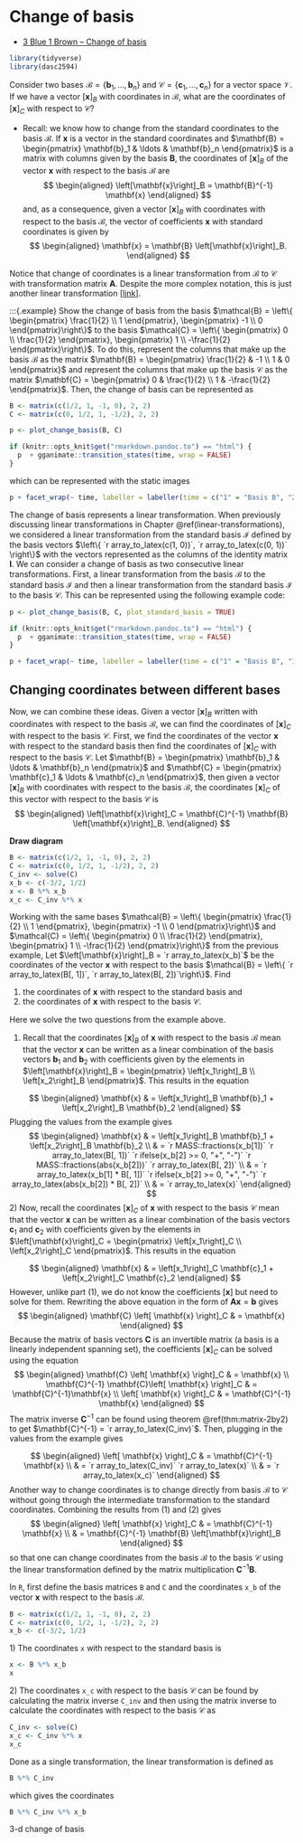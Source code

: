 # Change of basis

- [3 Blue 1 Brown -- Change of basis](https://www.3blue1brown.com/lessons/change-of-basis)

```r
library(tidyverse)
library(dasc2594)
```

Consider two bases $\mathcal{B} = \{ \mathbf{b}_1, \ldots, \mathbf{b}_n \}$ and $\mathcal{C} = \{ \mathbf{c}_1, \ldots, \mathbf{c}_n \}$ for a vector space $\mathcal{V}$. If we have a vector $\left[\mathbf{x}\right]_B$ with coordinates in $\mathcal{B}$, what are the coordinates of $\left[\mathbf{x}\right]_C$ with respect to $\mathcal{C}$?

* Recall: we know how to change from the standard coordinates to the basis $\mathcal{B}$. If $\mathbf{x}$ is a vector in the standard coordinates and $\mathbf{B} = \begin{pmatrix} \mathbf{b}_1 & \ldots & \mathbf{b}_n \end{pmatrix}$ is a matrix with columns given by the basis $\mathbf{B}$, the coordinates of $\left[\mathbf{x}\right]_B$ of the vector $\mathbf{x}$ with respect to the basis $\mathcal{B}$ are 
$$
\begin{aligned}
\left[\mathbf{x}\right]_B = \mathbf{B}^{-1} \mathbf{x}
\end{aligned}
$$
and, as a consequence, given a vector $\left[\mathbf{x}\right]_B$ with coordinates with respect to the basis $\mathcal{B}$, the vector of coefficients $\mathbf{x}$ with standard coordinates is given by 
$$
\begin{aligned}
\mathbf{x} = \mathbf{B} \left[\mathbf{x}\right]_B.
\end{aligned}
$$

Notice that change of coordinates is a linear transformation from $\mathcal{B}$ to $\mathcal{C}$ with transformation matrix $\mathbf{A}$. Despite the more complex notation, this is just another linear transformation [[link](https://www.youtube.com/watch?v=VGhij2qmOs4)].

:::{.example}
Show the change of basis from the basis $\mathcal{B} = \left\{ \begin{pmatrix} \frac{1}{2} \\ 1 \end{pmatrix}, \begin{pmatrix} -1 \\ 0 \end{pmatrix}\right\}$ to the basis $\mathcal{C} = \left\{ \begin{pmatrix} 0 \\ \frac{1}{2} \end{pmatrix}, \begin{pmatrix} 1 \\ -\frac{1}{2} \end{pmatrix}\right\}$. To do this, represent the columns that make up the basis $\mathcal{B}$ as the matrix $\mathbf{B} = \begin{pmatrix} \frac{1}{2} & -1 \\ 1 & 0 \end{pmatrix}$ and represent the columns that make up the basis $\mathcal{C}$ as the matrix $\mathbf{C} = \begin{pmatrix} 0 & \frac{1}{2} \\ 1 & -\frac{1}{2} \end{pmatrix}$. Then, the change of basis can be represented as

```r
B <- matrix(c(1/2, 1, -1, 0), 2, 2)
C <- matrix(c(0, 1/2, 1, -1/2), 2, 2)

p <- plot_change_basis(B, C)
```


```r
if (knitr::opts_knit$get("rmarkdown.pandoc.to") == "html") {
  p  + gganimate::transition_states(time, wrap = FALSE)
}
```

which can be represented with the static images 

```r
p + facet_wrap(~ time, labeller = labeller(time = c("1" = "Basis B", "2" = "Basis C"))) 
```

The change of basis represents a linear transformation. When previously discussing linear transformations in Chapter \@ref(linear-transformations), we considered a linear transformation from the standard basis $\mathcal{I}$ defined by the basis vectors $\left\{ `r array_to_latex(c(1, 0))`, `r array_to_latex(c(0, 1))` \right\}$ with the vectors represented as the columns of the identity matrix $\mathbf{I}$. We can consider a change of basis as two consecutive linear transformations. First, a linear transformation from the basis $\mathcal{B}$ to the standard basis $\mathcal{I}$ and then a linear transformation from the standard basis $\mathcal{I}$ to the basis $\mathcal{C}$. This can be represented using the following example code:


```r
p <- plot_change_basis(B, C, plot_standard_basis = TRUE)
```


```r
if (knitr::opts_knit$get("rmarkdown.pandoc.to") == "html") {
  p  + gganimate::transition_states(time, wrap = FALSE)
}
```


```r
p + facet_wrap(~ time, labeller = labeller(time = c("1" = "Basis B", "1.5" = "Basis I", "2" = "Basis C"))) 
```


## Changing coordinates between different bases

Now, we can combine these ideas. Given a vector $\left[\mathbf{x}\right]_B$ written with coordinates with respect to the basis $\mathcal{B}$, we can find the coordinates of $\left[\mathbf{x}\right]_C$ with respect to the basis $\mathcal{C}$. First, we find the coordinates of the vector  $\mathbf{x}$ with respect to the standard basis then find the coordinates of $\left[\mathbf{x}\right]_C$ with respect to the basis $\mathcal{C}$. Let $\mathbf{B} = \begin{pmatrix} \mathbf{b}_1 & \ldots & \mathbf{b}_n \end{pmatrix}$ and $\mathbf{C} = \begin{pmatrix} \mathbf{c}_1 & \ldots & \mathbf{c}_n \end{pmatrix}$, then given a vector $\left[\mathbf{x}\right]_B$ with coordinates with respect to the basis $\mathcal{B}$, the coordinates $\left[\mathbf{x}\right]_C$ of this vector with respect to the basis $\mathcal{C}$ is 
$$
\begin{aligned}
\left[\mathbf{x}\right]_C = \mathbf{C}^{-1} \mathbf{B} \left[\mathbf{x}\right]_B.
\end{aligned}
$$

**Draw diagram**

<div class="fold-solution">

:::{.example}

```r
B <- matrix(c(1/2, 1, -1, 0), 2, 2)
C <- matrix(c(0, 1/2, 1, -1/2), 2, 2)
C_inv <- solve(C)
x_b <- c(-3/2, 1/2)
x <- B %*% x_b
x_c <- C_inv %*% x
```

Working with the same bases $\mathcal{B} = \left\{ \begin{pmatrix} \frac{1}{2} \\ 1 \end{pmatrix}, \begin{pmatrix} -1 \\ 0 \end{pmatrix}\right\}$ and $\mathcal{C} = \left\{ \begin{pmatrix} 0 \\ \frac{1}{2} \end{pmatrix}, \begin{pmatrix} 1 \\ -\frac{1}{2} \end{pmatrix}\right\}$ from the previous example, Let $\left[\mathbf{x}\right]_B = `r array_to_latex(x_b)`$ be the coordinates of the vector $\mathbf{x}$ with respect to the basis $\mathcal{B} = \left\{ `r array_to_latex(B[, 1])`, `r array_to_latex(B[, 2])`\right\}$. Find

1) the coordinates of $\mathbf{x}$ with respect to the standard basis and
2) the coordinates of $\mathbf{x}$ with respect to the basis $\mathcal{C}$.

:::


:::{.solution}
Here we solve the two questions from the example above.

1) Recall that the coordinates $\left[\mathbf{x}\right]_B$ of $\mathbf{x}$ with respect to the basis $\mathcal{B}$ mean that the vector $\mathbf{x}$ can be written as a linear combination of the basis vectors $\mathbf{b}_1$ and $\mathbf{b}_2$ with coefficients given by the elements in $\left[\mathbf{x}\right]_B = \begin{pmatrix} \left[x_1\right]_B \\ \left[x_2\right]_B \end{pmatrix}$. This results in the equation

$$
\begin{aligned}
\mathbf{x} & = \left[x_1\right]_B \mathbf{b}_1 + \left[x_2\right]_B \mathbf{b}_2
\end{aligned}
$$
Plugging the values from the example gives 
$$
\begin{aligned}
\mathbf{x} & = \left[x_1\right]_B \mathbf{b}_1 + \left[x_2\right]_B \mathbf{b}_2 \\
& = `r MASS::fractions(x_b[1])` `r array_to_latex(B[, 1])` `r ifelse(x_b[2] >= 0, "+", "-")` `r MASS::fractions(abs(x_b[2]))` `r array_to_latex(B[, 2])` \\
& = `r array_to_latex(x_b[1] * B[, 1])` `r ifelse(x_b[2] >= 0, "+", "-")` `r array_to_latex(abs(x_b[2]) * B[, 2])` \\
& = `r array_to_latex(x)`
\end{aligned}
$$
2) Now, recall the coordinates $\left[\mathbf{x}\right]_C$ of $\mathbf{x}$ with respect to the basis $\mathcal{C}$ mean that the vector $\mathbf{x}$ can be written as a linear combination of the basis vectors $\mathbf{c}_1$ and $\mathbf{c}_2$ with coefficients given by the elements in $\left[\mathbf{x}\right]_C = \begin{pmatrix} \left[x_1\right]_C \\ \left[x_2\right]_C \end{pmatrix}$. This results in the equation

$$
\begin{aligned}
\mathbf{x} & = \left[x_1\right]_C \mathbf{c}_1 + \left[x_2\right]_C \mathbf{c}_2
\end{aligned}
$$
However, unlike part (1), we do not know the coefficients $\left[\mathbf{x}\right]$ but need to solve for them. Rewriting the above equation in the form of $\mathbf{A}\mathbf{x} = \mathbf{b}$ gives
$$
\begin{aligned}
\mathbf{C} \left[ \mathbf{x} \right]_C & = \mathbf{x}
\end{aligned}
$$
Because the matrix of basis vectors $\mathbf{C}$ is an invertible matrix (a basis is a linearly independent spanning set),  the coefficients $\left[\mathbf{x}\right]_C$ can be solved using the equation
$$
\begin{aligned}
\mathbf{C} \left[ \mathbf{x} \right]_C & = \mathbf{x} \\
\mathbf{C}^{-1} \mathbf{C}\left[ \mathbf{x} \right]_C & = \mathbf{C}^{-1}\mathbf{x} \\
\left[ \mathbf{x} \right]_C & = \mathbf{C}^{-1} \mathbf{x} 
\end{aligned}
$$
The matrix inverse $\mathbf{C}^{-1}$ can be found using theorem \@ref(thm:matrix-2by2) to get $\mathbf{C}^{-1} = `r array_to_latex(C_inv)`$. Then, plugging in the values from the example gives 

$$
\begin{aligned}
\left[ \mathbf{x} \right]_C & = \mathbf{C}^{-1} \mathbf{x} \\
& = `r array_to_latex(C_inv)` `r array_to_latex(x)` \\
& = `r array_to_latex(x_c)`
\end{aligned}
$$
Another way to change coordinates is to change directly from basis $\mathcal{B}$ to $\mathcal{C}$ without going through the intermediate transformation to the standard coordinates. Combining the results from (1) and (2) gives
$$
\begin{aligned}
\left[ \mathbf{x} \right]_C & = \mathbf{C}^{-1} \mathbf{x} \\
& = \mathbf{C}^{-1} \mathbf{B} \left[\mathbf{x}\right]_B
\end{aligned}
$$ 
so that one can change coordinates from the basis $\mathcal{B}$ to the basis $\mathcal{C}$ using the linear transformation defined by the matrix multiplication $\mathbf{C}^{-1} \mathbf{B}$.

In `R`, first define the basis matrices `B` and `C` and the coordinates `x_b` of the vector $\mathbf{x}$ with respect to the basis $\mathcal{B}$.

```r
B <- matrix(c(1/2, 1, -1, 0), 2, 2)
C <- matrix(c(0, 1/2, 1, -1/2), 2, 2)
x_b <- c(-3/2, 1/2)
```

1\) The coordinates `x` with respect to the standard basis is

```r
x <- B %*% x_b
x
```

2\) The coordinates `x_c` with respect to the basis $\mathcal{C}$ can be found by calculating the matrix inverse `C_inv` and then using the matrix inverse to calculate the coordinates with respect to the basis $\mathcal{C}$ as
```r
C_inv <- solve(C)
x_c <- C_inv %*% x
x_c
```

Done as a single transformation, the linear transformation is defined as

```r
B %*% C_inv
```
which gives the coordinates
```r
B %*% C_inv %*% x_b
```

:::

</div>


:::{.example}
3-d change of basis
:::




